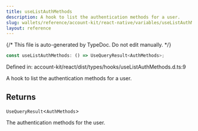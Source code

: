```yaml
---
title: useListAuthMethods
description: A hook to list the authentication methods for a user.
slug: wallets/reference/account-kit/react-native/variables/useListAuthMethods
layout: reference
---
```


{/* This file is auto-generated by TypeDoc. Do not edit manually. */}

```ts
const useListAuthMethods: () => UseQueryResult<AuthMethods>;
```

Defined in: account-kit/react/dist/types/hooks/useListAuthMethods.d.ts:9

A hook to list the authentication methods for a user.

## Returns

`UseQueryResult`\<`AuthMethods`>

The authentication methods for the user.
